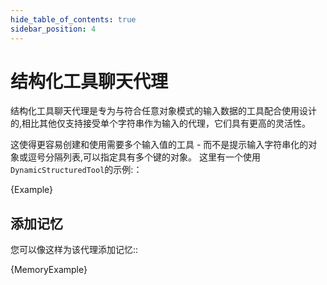 ```yaml
---
hide_table_of_contents: true
sidebar_position: 4
---
```





# 结构化工具聊天代理

结构化工具聊天代理是专为与符合任意对象模式的输入数据的工具配合使用设计的,相比其他仅支持接受单个字符串作为输入的代理，它们具有更高的灵活性。

这使得更容易创建和使用需要多个输入值的工具 - 而不是提示输入字符串化的对象或逗号分隔列表,可以指定具有多个键的对象。
这里有一个使用`DynamicStructuredTool`的示例:：

<CodeBlock language="typescript">{Example}</CodeBlock>


## 添加记忆

您可以像这样为该代理添加记忆::




<CodeBlock language="typescript">{MemoryExample}</CodeBlock>

